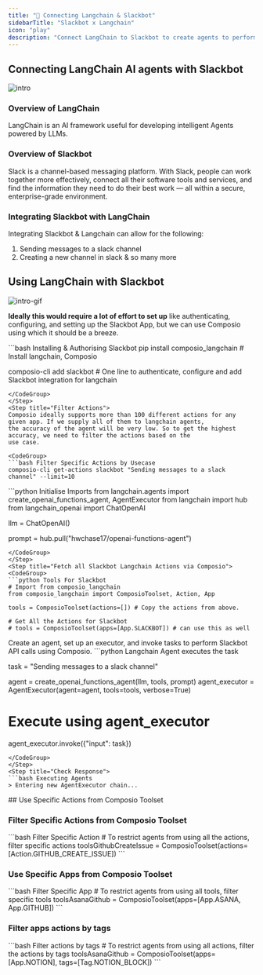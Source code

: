 ```yaml
---
title: "🚀 Connecting Langchain & Slackbot"
sidebarTitle: "Slackbot x Langchain"
icon: "play"
description: "Connect LangChain to Slackbot to create agents to perform tasks using natural language"
---
```


## Connecting LangChain AI agents with Slackbot
![intro](/media/intro.jpg)

### Overview of LangChain

LangChain is an AI framework useful for developing intelligent Agents powered by LLMs.

### Overview of Slackbot

Slack is a channel-based messaging platform. With Slack, people can work together more effectively, connect all their software tools and services, and find the information they need to do their best work — all within a secure, enterprise-grade environment.

### Integrating Slackbot with LangChain

Integrating Slackbot & Langchain can allow for the following:

1. Sending messages to a slack channel
2. Creating a new channel in slack
& so many more

## Using LangChain with Slackbot
![intro-gif](/media/intro.gif)
<Steps>
<Step title="Setting Up the Environment">

**Ideally this would require a lot of effort to set up** like authenticating, configuring, and setting up the Slackbot App, but we can use Composio using which it should be a breeze.

<CodeGroup>
```bash Installing & Authorising Slackbot
pip install composio_langchain # Install langchain, Composio 

composio-cli add slackbot # One line to authenticate, configure and add Slackbot integration for langchain
```
</CodeGroup>
</Step>
<Step title="Filter Actions">
Composio ideally supports more than 100 different actions for any given app. If we supply all of them to langchain agents, 
the accuracy of the agent will be very low. So to get the highest accuracy, we need to filter the actions based on the 
use case.

<CodeGroup>
```bash Filter Specific Actions by Usecase
composio-cli get-actions slackbot "Sending messages to a slack channel" --limit=10
```
</CodeGroup>

</Step>
<Step title="Import Base Packages">

<CodeGroup>
```python Initialise Imports
from langchain.agents import create_openai_functions_agent, AgentExecutor
from langchain import hub
from langchain_openai import ChatOpenAI


llm = ChatOpenAI()

prompt = hub.pull("hwchase17/openai-functions-agent")
```
</CodeGroup>
</Step>
<Step title="Fetch all Slackbot Langchain Actions via Composio">
<CodeGroup>
```python Tools For Slackbot
# Import from composio_langchain
from composio_langchain import ComposioToolset, Action, App

tools = ComposioToolset(actions=[]) # Copy the actions from above. 

# Get All the Actions for Slackbot
# tools = ComposioToolset(apps=[App.SLACKBOT]) # can use this as well
```
</CodeGroup>
</Step>
<Step title="Execute the Agent">
Create an agent, set up an executor, and invoke tasks to perform Slackbot API calls using Composio. 
<CodeGroup>
```python Langchain Agent executes the task

task = "Sending messages to a slack channel"

agent = create_openai_functions_agent(llm, tools, prompt)
agent_executor = AgentExecutor(agent=agent, tools=tools, verbose=True)

# Execute using agent_executor
agent_executor.invoke({"input": task})
```
</CodeGroup>
</Step>
<Step title="Check Response">
```bash Executing Agents
> Entering new AgentExecutor chain...
```
</Step>
</Steps>
## Use Specific Actions from Composio Toolset

### Filter Specific Actions from Composio Toolset

<CodeGroup>
```bash Filter Specific Action
# To restrict agents from using all the actions, filter specific actions
toolsGithubCreateIssue = ComposioToolset(actions=[Action.GITHUB_CREATE_ISSUE])
```
</CodeGroup>

### Use Specific Apps from Composio Toolset
<CodeGroup>
```bash Filter Specific App
# To restrict agents from using all tools, filter specific tools
toolsAsanaGithub = ComposioToolset(apps=[App.ASANA, App.GITHUB])
```
</CodeGroup>

### Filter apps actions by tags 
<CodeGroup>
```bash Filter actions by tags
# To restrict agents from using all actions, filter the actions by tags
toolsAsanaGithub = ComposioToolset(apps=[App.NOTION], tags=[Tag.NOTION_BLOCK])
```
</CodeGroup>


